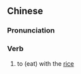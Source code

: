 {{also|就饭}}
==Chinese==
{{zh-forms|s=就饭}}

===Pronunciation===
{{zh-pron
|m=jiùfàn
|cat=v
}}

===Verb===
{{zh-verb}}

# to (eat) with the [[rice]]